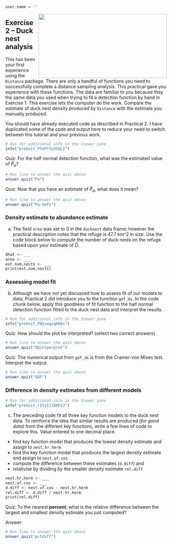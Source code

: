 
```r

user.name = ''
```


<img src=https://images.unsplash.com/photo-1593594820228-a05cc04bc433?ixid=MXwxMjA3fDB8MHxwaG90by1wYWdlfHx8fGVufDB8fHw%3D&ixlib=rb-1.2.1&auto=format&fit=crop&w=1350&q=80  width=400 height=200 style="float:right">

## Exercise 2 -- Duck nest analysis

This has been your first experience using the `Distance` package.  There are only a handful of functions you need to successfully complete a distance sampling analysis.  This practical gave you experience with these functions.  The data are familiar to you because they the same data you used when trying to fit a detection function by hand in Exercise 1.  This exercise lets the computer do the work.  Compare the estimate of duck nest density produced by `Distance` with the estimate you manually produced.

You should have already executed code as described in Practical 2.  I have duplicated some of the code and output here to reduce your need to switch between this tutorial and your previous work.

```r
# Run for additional info in the Viewer pane
info("preknit_PTePlYLUtULI")
```



Quiz: For the half normal detection function, what was the estimated value of $\hat{P}_a$?

[1]: 0.869
[2]: 0.039
[3]: 614.25
[4]: 0.933

```r
# Run line to answer the quiz above
answer.quiz("Pa")
```


Quiz: Now that you have an estimate of $\hat{P}_a$, what does it mean?

[1]: distance to which nests were detected
[2]: area under the curve
[3]: proportion of nests detected out to 2.4m
[4]: number of iterations needed to estimate detection function parameters

```r
# Run line to answer the quiz above
answer.quiz("Pa-defn")
```

### Density estimate to abundance estimate

a) The field `area` was set to 0 in the `ducknest` data frame; however the practical description notes that the refuge is 47.7 km^2 in size.  Use the code block below to compute the number of duck nests on the refuge based upon your estimate of $\hat{D}$.

```r
dhat <- ___
area <- ___
est.num.nests <- ___
print(est.num.nests)
```


### Assessing model fit

b) Although we have not yet discussed how to assess fit of our models to data, Practical 2 did introduce you to the function `gof_ds`.  In the code chunk below, apply this goodness of fit function to the half normal detection function fitted to the duck nest data and interpret the results.

```r
# Run for additional info in the Viewer pane
info("preknit_PNSvwqxqKRks")
```


Quiz: How should the plot be interpreted? (select two correct answers)

[1]: departures from good fit are indicated by departures from the underlying 45° line
[2]: model that fits has all points near the 45° line
[3]: this plot has nothing to do with model fit
[4]: a rapid rise in the graphed points implies good model fit

```r
# Run line to answer the quiz above
answer.quiz("QQintperpret")
```


Quiz: The numerical output from `gof_ds` is from the Cramer-von Mises test.   Interpret the output.

[1]: P-value is <1, therefore the model fit is poor
[2]: The test statistic is smaller than the P-value, therefore the fit is adequate
[3]: The test statistic is close to 0, therefore the fit is poor
[4]: P-value is close to one, indicating that there’s no reason to suspect the fit is inadequate

```r
# Run line to answer the quiz above
answer.quiz("GOF")
```

### Difference in density estimates from different models

```r
# Run for additional info in the Viewer pane
info("preknit_rIYyIJJdRFVJ")
```

c) The preceding code fit all three key function models to the duck nest data.  To reinforce the idea that similar results are produced *(for good data)* from the different key functions, write a few lines of code to explore this.  Value entered to one decimal place.
- find key function model that produces the lowest density estimate and assign to `nest.hr.herm`
- find the key function model that produces the largest density estimate and assign to `nest.uf.cos`
- compute the difference between these estimates (`d.diff`) and
- relativise by dividing by the smaller density estimate `rel.diff`

```r
nest.hr.herm <- ___
nest.uf.cos <- ___
d.diff <- nest.uf.cos - nest.hr.herm
rel.diff <- d.diff / nest.hr.herm
print(rel.diff)
```


Quiz: To the nearest **percent**, what is the relative difference between the largest and smallest density estimate you just computed?

Answer: 

```r
# Run line to answer the quiz above
answer.quiz("pctdiff")
```
